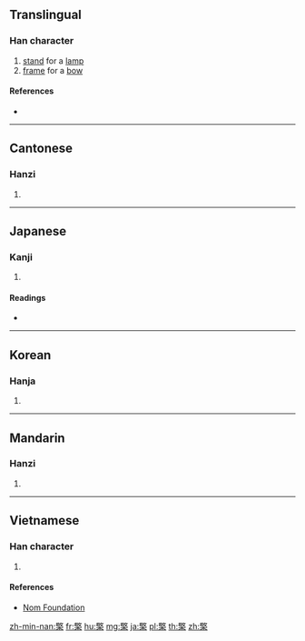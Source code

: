 ==Translingual==

===Han character===
{{Han char|rn=75|rad=木|as=13|sn=17|four=48904|canj=TKD|ids=⿱敬木}}

# [[stand]] for a [[lamp]]
# [[frame]] for a [[bow]]

====References====
* {{Han ref|kx=0557.160|dkj=15681|dj=0946.220|hdz=21288.140|uh=6AA0|ud=27296|bh=C0D2|bd=49362}}

----

==Cantonese==

===Hanzi===
{{yue-hanzi|jyut=|y=king4}}

# {{defn|lang=yue|sort=木13}}

----

==Japanese==

===Kanji===
{{ja-kanji|grade=|rs=木13}}

# {{defn|lang=ja|sort=木13}}

====Readings====
* {{ja-readings|on=[[けい]] (kei)|kun=[[ゆだめ]] (yudame), [[ともしび]] (tomoshibi), [[たかつき]] (takatsuki)}}

----

==Korean==

===Hanja===
{{ko-hanja|hangeul=경|eumhun=|rv=gyeong|mr=kyŏng|y=kyeng}}

# {{defn|lang=ko|sort=木13}}

----

==Mandarin==

===Hanzi===
{{cmn-hanzi|pin=[[qíng]] ([[qing2]])|wg=ch'ing<sup>2</sup>}}

# {{defn|lang=cmn|sort=木13}}

----

==Vietnamese==

===Han character===
{{vi-readings|rs=木13| hanviet = kình}}

# {{defn|lang=vi|sort=木13}}

====References====
*[http://nomfoundation.org/common/nom_details.php?codepoint=6aa0 Nom Foundation]

[[zh-min-nan:檠]]
[[fr:檠]]
[[hu:檠]]
[[mg:檠]]
[[ja:檠]]
[[pl:檠]]
[[th:檠]]
[[zh:檠]]